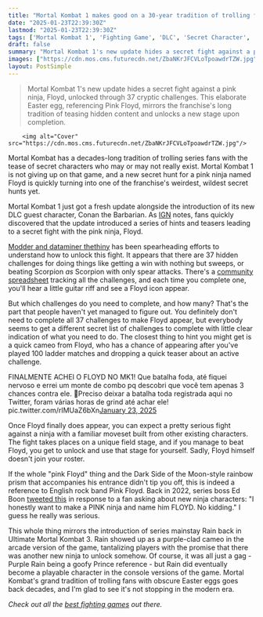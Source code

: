 ```yaml
---
title: "Mortal Kombat 1 makes good on a 30-year tradition of trolling fans by introducing a confusing, labyrinthine quest to fight pink Floyd, a new ninja"
date: "2025-01-23T22:39:30Z"
lastmod: "2025-01-23T22:39:30Z"
tags: ['Mortal Kombat 1', 'Fighting Game', 'DLC', 'Secret Character', 'Easter Egg', 'Ninja', 'Update']
draft: false
summary: "Mortal Kombat 1's new update hides a secret fight against a pink ninja, Floyd, unlocked through 37 cryptic challenges.  This elaborate Easter egg, referencing Pink Floyd, mirrors the franchise's long tradition of teasing hidden content and unlocks a new stage upon completion."
images: ["https://cdn.mos.cms.futurecdn.net/ZbaNKrJFCVLoTpoawdrTZW.jpg"]
layout: PostSimple
---
```

> Mortal Kombat 1's new update hides a secret fight against a pink ninja, Floyd, unlocked through 37 cryptic challenges.  This elaborate Easter egg, referencing Pink Floyd, mirrors the franchise's long tradition of teasing hidden content and unlocks a new stage upon completion.


        <img alt="Cover" src="https://cdn.mos.cms.futurecdn.net/ZbaNKrJFCVLoTpoawdrTZW.jpg"/>
        
Mortal Kombat has a decades-long tradition of trolling series fans with the tease of secret characters who may or may not really exist. Mortal Kombat 1 is not giving up on that game, and a new secret hunt for a pink ninja named Floyd is quickly turning into one of the franchise's weirdest, wildest secret hunts yet.

Mortal Kombat 1 just got a fresh update alongside the introduction of its new DLC guest character, Conan the Barbarian. As [IGN](https://www.ign.com/articles/mortal-kombat-1s-secret-floyd-fight-isnt-just-a-cool-easter-egg-it-unlocks-a-brand-new-stage) notes, fans quickly discovered that the update introduced a series of hints and teasers leading to a secret fight with the pink ninja, Floyd.

[Modder and dataminer thethiny](https://x.com/thethiny) has been spearheading efforts to understand how to unlock this fight. It appears that there are 37 hidden challenges for doing things like getting a win with nothing but sweeps, or beating Scorpion *as* Scorpion with only spear attacks. There's a [community spreadsheet](https://docs.google.com/spreadsheets/d/1Yh5hLG2oi85zvyFvLkl4cCNViDRHX83y-Qn1LdlGozg/htmlview?gid=0#) tracking all the challenges, and each time you complete one, you'll hear a little guitar riff and see a Floyd icon appear.

But which challenges do you need to complete, and how many? That's the part that people haven't yet managed to figure out. You definitely don't need to complete all 37 challenges to make Floyd appear, but everybody seems to get a different secret list of challenges to complete with little clear indication of what you need to do. The closest thing to hint you might get is a quick cameo from Floyd, who has a chance of appearing after you've played 100 ladder matches and dropping a quick teaser about an active challenge.

FINALMENTE ACHEI O FLOYD NO MK1! Que batalha foda, até fiquei nervoso e errei um monte de combo pq descobri que você tem apenas 3 chances contra ele. 🥲Preciso deixar a batalha toda registrada aqui no Twitter, foram várias horas de grind até achar ele! pic.twitter.com/rIMUaZ6bXn[January 23, 2025](https://twitter.com/cantworkitout/status/1882343256434033065)

Once Floyd finally does appear, you can expect a pretty serious fight against a ninja with a familiar moveset built from other existing characters. The fight takes places on a unique field stage, and if you manage to beat Floyd, you get to unlock and use that stage for yourself. Sadly, Floyd himself doesn't join your roster.

If the whole "pink Floyd" thing and the Dark Side of the Moon-style rainbow prism that accompanies his entrance didn't tip you off, this is indeed a reference to English rock band Pink Floyd. Back in 2022, series boss Ed Boon [tweeted this](https://x.com/noobde/status/1577123361498759168) in response to a fan asking about new ninja characters: "I honestly want to make a PINK ninja and name him FLOYD. No kidding." I guess he really was serious.

This whole thing mirrors the introduction of series mainstay Rain back in Ultimate Mortal Kombat 3. Rain showed up as a purple-clad cameo in the arcade version of the game, tantalizing players with the promise that there was another new ninja to unlock somehow. Of course, it was all just a gag - Purple Rain being a goofy Prince reference - but Rain did eventually become a playable character in the console versions of the game. Mortal Kombat's grand tradition of trolling fans with obscure Easter eggs goes back decades, and I'm glad to see it's not stopping in the modern era.

*Check out all the *[<em>best fighting games</em>](https://www.gamesradar.com/best-fighting-games/)* out there.*
        